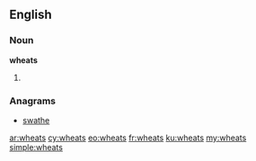 ==English==

===Noun===
'''wheats'''

# {{plural of|[[wheat]]}}

===Anagrams===
* [[swathe#English|swathe]]

[[ar:wheats]]
[[cy:wheats]]
[[eo:wheats]]
[[fr:wheats]]
[[ku:wheats]]
[[my:wheats]]
[[simple:wheats]]
